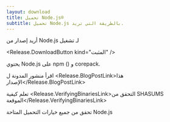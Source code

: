 ```yaml
---
layout: download
title: تحميل Node.js®️
subtitle: تحميل Node.js بالطريقة التي تريد.
---
```


<section>
  أريد إصدار <Release.VersionDropdown /> من Node.js لـ <Release.OperatingSystemDropdown exclude={["LINUX"]} /> تشغيل <Release.BitnessDropdown />

  <Release.DownloadButton kind="المثبت" />
</section>

<section>
  يحتوي Node.js على <LinkWithArrow href="https://npmjs.com">npm</LinkWithArrow> (<Release.NpmVersion />) و corepack.

  اقرأ منشور المدونة ل <Release.BlogPostLink>هذا الإصدار</Release.BlogPostLink>

  تعلم كيفية <Release.VerifyingBinariesLink>التحقق من SHASUMS الموقعة</Release.VerifyingBinariesLink>

  تحقق من جميع خيارات التحميل المتاحة Node.js <LinkWithArrow href="https://nodejs.org/dist/" />
</section>
